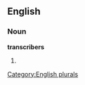 
==English==

===Noun===
'''transcribers'''

# {{plural of|[[transcriber]]}}

[[Category:English plurals]]